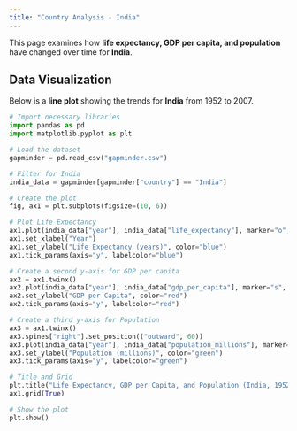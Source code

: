 ```yaml
---
title: "Country Analysis - India"
---
```


This page examines how **life expectancy, GDP per capita, and population** have changed over time for **India**.

## Data Visualization

Below is a **line plot** showing the trends for **India** from 1952 to 2007.

```python
# Import necessary libraries
import pandas as pd
import matplotlib.pyplot as plt

# Load the dataset
gapminder = pd.read_csv("gapminder.csv")

# Filter for India
india_data = gapminder[gapminder["country"] == "India"]

# Create the plot
fig, ax1 = plt.subplots(figsize=(10, 6))

# Plot Life Expectancy
ax1.plot(india_data["year"], india_data["life_expectancy"], marker="o", color="blue", label="Life Expectancy")
ax1.set_xlabel("Year")
ax1.set_ylabel("Life Expectancy (years)", color="blue")
ax1.tick_params(axis="y", labelcolor="blue")

# Create a second y-axis for GDP per capita
ax2 = ax1.twinx()
ax2.plot(india_data["year"], india_data["gdp_per_capita"], marker="s", color="red", label="GDP per Capita")
ax2.set_ylabel("GDP per Capita", color="red")
ax2.tick_params(axis="y", labelcolor="red")

# Create a third y-axis for Population
ax3 = ax1.twinx()
ax3.spines["right"].set_position(("outward", 60))
ax3.plot(india_data["year"], india_data["population_millions"], marker="^", color="green", label="Population (millions)")
ax3.set_ylabel("Population (millions)", color="green")
ax3.tick_params(axis="y", labelcolor="green")

# Title and Grid
plt.title("Life Expectancy, GDP per Capita, and Population (India, 1952-2007)")
ax1.grid(True)

# Show the plot
plt.show()
```
